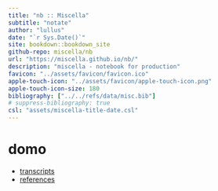 ```yaml
---
title: "nb :: Miscella"
subtitle: "notate"
author: "lullus"
date: "`r Sys.Date()`"
site: bookdown::bookdown_site
github-repo: miscella/nb
url: "https://miscella.github.io/nb/"
description: "miscella - notebook for production"
favicon: "../assets/favicon/favicon.ico"
apple-touch-icon: "../assets/favicon/apple-touch-icon.png"
apple-touch-icon-size: 180
bibliography: ["../../refs/data/misc.bib"]
# suppress-bibliography: true
csl: "assets/miscella-title-date.csl"
---
```


# domo

- [transcripts](https://miscella.github.io/txt)
- [references](https://miscella.github.io/refs)
